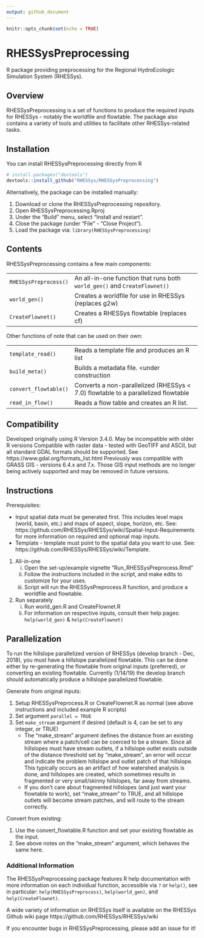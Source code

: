 ```yaml
---
output: github_document
---
```


<!-- README.md was generated from README.Rmd. Please edit that file -->

```r
knitr::opts_chunk$set(echo = TRUE)
```

# RHESSysPreprocessing
R package providing preprocessing for the Regional HydroEcologic Simulation System (RHESSys).

## Overview
RHESSysPreprocessing is a set of functions to produce the required inputs for RHESSys - notably the worldfile and flowtable. The package also contains a variety of tools and utilities to facilitate other RHESSys-related tasks.

## Installation
You can install RHESSysPreprocessing directly from R

```r
# install.packages("devtools")
devtools::install_github("RHESSys/RHESSysPreprocessing")
```

Alternatively, the package can be installed manually:

1. Download or clone the RHESSysPreprocessing repository.
1. Open RHESSysPreprocessing.Rproj
1. Under the "Build" menu, select "Install and restart".
1. Close the package (under "File" - "Close Project").
1. Load the package via: `library(RHESSysPreprocessing)`

## Contents
RHESSysPreprocessing contains a few main components:

<!-- * RHESSysPreprocess.R: An all-in-one function that runs both world_gen.R and CreateFlownet.R   -->
<!-- * world_gen.R: Creates a worldfile for use in RHESSys (replaces g2w)   -->
<!-- * CreateFlownet.R: Creates a RHESSys flowtable (replaces cf)   -->

|                       |                                                                           |
|-----------------------|---------------------------------------------------------------------------|
| `RHESSysPreprocess()` | An all-in-one function that runs both `world_gen()` and `CreateFlownet()` |
| `world_gen()`         | Creates a worldfile for use in RHESSys (replaces g2w)                     |
| `CreateFlownet()`     | Creates a RHESSys flowtable (replaces cf)                                 |

Other functions of note that can be used on their own:

|                      |                                                                       |
|----------------------|-----------------------------------------------------------------------|
| `template_read()`    | Reads a template file and produces an R list                          |
| `build_meta()`       | Builds a metadata file. <under construction                           |
| `convert_flowtable()`| Converts a non-parallelized (RHESSys < 7.0) flowtable to a parallelized flowtable |
| `read_in_flow()`     | Reads a flow table and creates an R list.                             |

## Compatibility
Developed originally using R Version 3.4.0. May be incompatible with older R versions
Compatible with raster data - tested with GeoTIFF and ASCII, but all standard GDAL formats should be supported. See https://www.gdal.org/formats_list.html
Previously was compatible with GRASS GIS - versions 6.4.x and 7.x. Those GIS input methods are no longer being actively supported and may be removed in future versions.

## Instructions

Prerequisites:

* Input spatial data must be generated first. This includes level maps (world, basin, etc.) and maps of aspect, slope, horizon, etc. See: https://github.com/RHESSys/RHESSys/wiki/Spatial-Input-Requirements for more information on required and optional map inputs.  
* Template - template must point to the spatial data you want to use. See: https://github.com/RHESSys/RHESSys/wiki/Template.   

1. All-in-one
    i) Open the set-up/example vignette "Run_RHESSysPreprocess.Rmd"
    i) Follow the instructions included in the script, and make edits to customize for your uses.
    i) Script will run the RHESSysPreprocess.R function, and produce a worldfile and flowtable.
1. Run separately
    i) Run world_gen.R and CreateFlownet.R
    i) For information on respective inputs, consult their help pages: `help(world_gen)` & `help(CreateFlownet)`

## Parallelization
To run the hillslope parallelized version of RHESSys (develop branch - Dec, 2018), you must have a hillslope parallelized flowtable.
This can be done either by re-generating the flowtable from original inputs (preferred), or converting an existing flowtable. 
Currently (1/14/19) the develop branch should automatically produce a hillslope parallelized flowtable.  

Generate from original inputs:

1. Setup RHESSysPreprocess.R or CreateFlownet.R as normal (see above instructions and included example R scripts)
1. Set argument `parallel = TRUE`
1. Set `make_stream` argument if desired (default is 4, can be set to any integer, or TRUE)
    * The "make_stream" argument defines the distance from an existing stream where a patch/cell can be coerced to be a stream. Since all hillslopes must have stream outlets, if a hillslope outlet exists outside of the distance threshold set by "make_stream", an error will occur and indicate the problem hillslope and outlet patch of that hillslope. This typically occurs as an artifact of how watershed analysis is done, and hillslopes are created, which sometimes results in fragmented or very small/skinny hillslopes, far away from streams.
    * If you don't care about fragmented hillslopes (and just want your flowtable to work), set "make_stream" to TRUE, and all hillslope outlets will become stream patches, and will route to the stream correctly.
		
Convert from existing:

1. Use the convert_flowtable.R function and set your existing flowtable as the input.
1. See above notes on the "make_stream" argument, which behaves the same here.

### Additional Information
The RHESSysPreprocessing package features R help documentation with more information on each individual function, accessible via `?` or `help()`, see in particular: `help(RHESSysPreprocess)`, `help(world_gen)`, and `help(CreateFlownet)`.  

A wide variety of information on RHESSys itself is available on the RHESSys Github wiki page https://github.com/RHESSys/RHESSys/wiki

If you encounter bugs in RHESSysPreprocessing, please add an issue for it!

